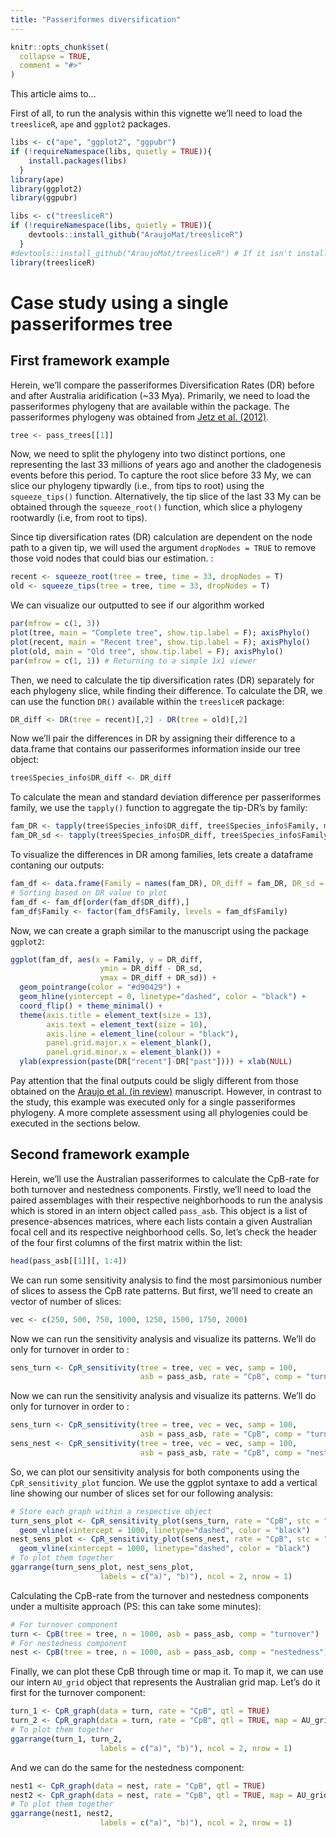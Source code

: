 ```yaml
---
title: "Passeriformes diversification"
---
```


```r
knitr::opts_chunk$set(
  collapse = TRUE,
  comment = "#>"
)
```

This article aims to...

First of all, to run the analysis within this vignette we'll need to load the `treesliceR`, `ape` and `ggplot2` packages.
```r

libs <- c("ape", "ggplot2", "ggpubr")
if (!requireNamespace(libs, quietly = TRUE)){
    install.packages(libs)
  }
library(ape)
library(ggplot2)
library(ggpubr)

libs <- c("treesliceR")
if (!requireNamespace(libs, quietly = TRUE)){
    devtools::install_github("AraujoMat/treesliceR")
  }
#devtools::install_github("AraujoMat/treesliceR") # If it isn't installed within your PC
library(treesliceR)
```

# Case study using a single passeriformes tree

## First framework example

Herein, we'll compare the passeriformes Diversification Rates (DR) before and after Australia aridification (~33 Mya). Primarily, we need to load the passeriformes phylogeny that are available within the package. The passeriformes phylogeny was obtained from [Jetz et al. (2012)](https://www.nature.com/articles/nature11631).
```r
tree <- pass_trees[[1]]
```

Now, we need to split the phylogeny into two distinct portions, one representing the last 33 millions of years ago and another the cladogenesis events before this period. To capture the root slice before 33 My, we can slice our phylogeny tipwardly (i.e., from tips to root) using the `squeeze_tips()` function. Alternatively, the tip slice of the last 33 My can be obtained through the `squeeze_root()` function, which slice a phylogeny rootwardly (i.e, from root to tips).

Since tip diversification rates (DR) calculation are dependent on the node path to a given tip, we will used the argument `dropNodes = TRUE` to remove those void nodes that could bias our estimation.
:
```r
recent <- squeeze_root(tree = tree, time = 33, dropNodes = T)
old <- squeeze_tips(tree = tree, time = 33, dropNodes = T)
```

We can visualize our outputted to see if our algorithm worked
```r
par(mfrow = c(1, 3))
plot(tree, main = "Complete tree", show.tip.label = F); axisPhylo()
plot(recent, main = "Recent tree", show.tip.label = F); axisPhylo()
plot(old, main = "Old tree", show.tip.label = F); axisPhylo()
par(mfrow = c(1, 1)) # Returning to a simple 1x1 viewer
```

Then, we need to calculate the tip diversification rates (DR) separately for each phylogeny slice, while finding their difference. To calculate the DR, we can use the function `DR()` available within the `treesliceR` package:
```r
DR_diff <- DR(tree = recent)[,2] - DR(tree = old)[,2]
```

Now we'll pair the differences in DR by assigning their difference to a data.frame that contains our passeriformes information inside our tree object:
```r
tree$Species_info$DR_diff <- DR_diff
```

To calculate the mean and standard deviation difference per passeriformes family, we use the `tapply()` function to aggregate the tip-DR's by family:
```r
fam_DR <- tapply(tree$Species_info$DR_diff, tree$Species_info$Family, mean)
fam_DR_sd <- tapply(tree$Species_info$DR_diff, tree$Species_info$Family, sd)
```

To visualize the differences in DR among families, lets create a dataframe contaning our outputs:
```r
fam_df <- data.frame(Family = names(fam_DR), DR_diff = fam_DR, DR_sd = fam_DR_sd)
# Sorting based on DR value to plot
fam_df <- fam_df[order(fam_df$DR_diff),]
fam_df$Family <- factor(fam_df$Family, levels = fam_df$Family)
```

Now, we can create a graph similar to the manuscript using the package `ggplot2`:
```r
ggplot(fam_df, aes(x = Family, y = DR_diff,
                    ymin = DR_diff - DR_sd,
                    ymax = DR_diff + DR_sd)) +
  geom_pointrange(color = "#d90429") +
  geom_hline(yintercept = 0, linetype="dashed", color = "black") +
  coord_flip() + theme_minimal() + 
  theme(axis.title = element_text(size = 13),
        axis.text = element_text(size = 10),
        axis.line = element_line(colour = "black"),
        panel.grid.major.x = element_blank(),
        panel.grid.minor.x = element_blank()) +
  ylab(expression(paste(DR["recent"]-DR["past"]))) + xlab(NULL)
```


Pay attention that the final outputs could be sligly different from those obtained on the [Araujo et al. (in review)]() manuscript. However, in contrast to the study, this example was executed only for a single passeriformes phylogeny. A more complete assessment using all phylogenies could be executed in the sections below. 

## Second framework example

Herein, we'll use the Australian passeriformes to calculate the CpB-rate for both turnover and nestedness components. Firstly, we'll need to load the paired assemblages with their respective neighborhoods to run the analysis which is stored in an intern object called `pass_asb`. This object is a list of presence-absences matrices, where each lists contain a given Australian focal cell and its respective neighborhood cells. So, let's check the header of the four first columns of the first matrix within the list:
```r
head(pass_asb[[1]][, 1:4])
```

We can run some sensitivity analysis to find the most parsimonious number of slices to assess the CpB rate patterns. But first, we'll need to create an vector of number of slices:
```r
vec <- c(250, 500, 750, 1000, 1250, 1500, 1750, 2000)
```

Now we can run the sensitivity analysis and visualize its patterns. We'll do only for turnover in order to :
```r
sens_turn <- CpR_sensitivity(tree = tree, vec = vec, samp = 100,
                             asb = pass_asb, rate = "CpB", comp = "turnover")
```

Now we can run the sensitivity analysis and visualize its patterns. We'll do only for turnover in order to :
```r
sens_turn <- CpR_sensitivity(tree = tree, vec = vec, samp = 100,
                             asb = pass_asb, rate = "CpB", comp = "turnover")
sens_nest <- CpR_sensitivity(tree = tree, vec = vec, samp = 100,
                             asb = pass_asb, rate = "CpB", comp = "nestedness")
```

So, we can plot our sensitivity analysis for both components using the `CpR_sensitivity_plot` funcion. We use the ggplot syntaxe to add a vertical line showing our number of slices set for our following analysis:
```r
# Store each graph within a respective object
turn_sens_plot <- CpR_sensitivity_plot(sens_turn, rate = "CpB", stc = "mean") + 
  geom_vline(xintercept = 1000, linetype="dashed", color = "black")
nest_sens_plot <- CpR_sensitivity_plot(sens_nest, rate = "CpB", stc = "mean") + 
  geom_vline(xintercept = 1000, linetype="dashed", color = "black")
# To plot them together
ggarrange(turn_sens_plot, nest_sens_plot,
                    labels = c("a)", "b)"), ncol = 2, nrow = 1)

```


Calculating the CpB-rate from the turnover and nestedness components under a multisite approach (PS: this can take some minutes):
```r
# For turnover component
turn <- CpB(tree = tree, n = 1000, asb = pass_asb, comp = "turnover")
# For nestedness component
nest <- CpB(tree = tree, n = 1000, asb = pass_asb, comp = "nestedness")
```
Finally, we can plot these CpB through time or map it. To map it, we can use our intern `AU_grid` object that represents the Australian grid map. Let's do it first for the turnover component:
```r
turn_1 <- CpR_graph(data = turn, rate = "CpB", qtl = TRUE)
turn_2 <- CpR_graph(data = turn, rate = "CpB", qtl = TRUE, map = AU_grid)
# To plot them together
ggarrange(turn_1, turn_2,
                    labels = c("a)", "b)"), ncol = 2, nrow = 1)
```

And we can do the same for the nestedness component:
```r
nest1 <- CpR_graph(data = nest, rate = "CpB", qtl = TRUE)
nest2 <- CpR_graph(data = nest, rate = "CpB", qtl = TRUE, map = AU_grid)
# To plot them together
ggarrange(nest1, nest2,
                    labels = c("a)", "b)"), ncol = 2, nrow = 1)
```
